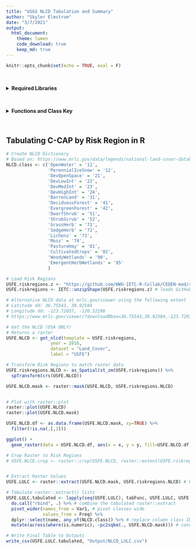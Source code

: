 ```yaml
---
title: "USGS NLCD Tabulation and Summary"
author: "Skyler Elmstrom"
date: "3/7/2021"
output:
  html_document:
    theme: lumen
    code_download: true
    keep_md: true
---
```


```r
knitr::opts_chunk$set(echo = TRUE, eval = F)
```

<br>

<details>
  <summary><b>Required Libraries</b></summary>
```r
# devtools::install_github("WWU-IETC-R-Collab/IETC")
library(IETC)

# devtools::install_github("ropensci/FedData") # Use Fed Data Version 3.0.0 or higher. CRAN has 2.5.7
library(FedData)

library(rgdal) # R geoprocessing tools
library(raster) # Raster data manipulation
library(sf) # vector data manipulation
library(tidyverse)
```
</details>
<br>

<details>
  <summary><b>Functions and Class Key</b></summary>
```r
# Function to Tabulate raster::extract() Output by Polygon
# http://zevross.com/blog/2015/03/30/map-and-analyze-raster-data-in-r/
tabFunc <- function(indx, extracted, region, regname) {
  dat<-as.data.frame(table(extracted[[indx]]))
  dat$name<-region[[regname]][[indx]]
  return(dat)
}

# Function for converting pixel count to square kilometers
pc2sqkm <- function(x, in_raster) {
  apc <- prod(raster::res(in_raster))
  x * apc / 1e+6
}


```
</details>
<br>

## Tabulating C-CAP by Risk Region in R

```r
# Create NLCD Dictionary
# Based on: https://www.mrlc.gov/data/legends/national-land-cover-database-2016-nlcd2016-legend
NLCD.class <- c('OpenWater' = '11',
                'PerennialIceSnow' = '12',
                'DevOpenSpace' = '21',
                'DevLowInt' = '22',
                'DevMedInt' = '23',
                'DevHighInt' = '24',
                'BarrenLand' = '31',
                'DeciduousForest' = '41',
                'EvergreenForest' = '42',
                'DwarfShrub' = '51',
                'ShrubScrub' = '52',
                'GrassHerb' = '71',
                'SedgeHerb' = '72',
                'Lichens' = '73',
                'Moss' = '74',
                'PastureHay' = '81',
                'CultivatedCrops' = '82',
                'WoodyWetlands' = '90',
                'EmergentHerbWetlands' = '95'
                )

# Load Risk Regions
USFE.riskregions.z <- "https://github.com/WWU-IETC-R-Collab/CEDEN-mod/raw/main/Data/USFE_RiskRegions_9292020.zip"
USFE.riskregions <- IETC::unzipShape(USFE.riskregions.z) # loads GitHub zipped shapefile as an sf object

# Alternative NLCD data at mrlc.gov/viewer using the following extent
# Latitude dd: 36.75543, 38.92584
# Longitude dd: -123.72037, -120.52298
# https://www.mrlc.gov/viewer/?downloadBbox=36.75543,38.92584,-123.72037,-120.52298

# Get the NLCD (USA ONLY)
# Returns a raster
USFE.NLCD <- get_nlcd(template = USFE.riskregions,
                 year = 2016,
                 dataset = "Land_Cover",
                 label = "USFE")

# Transform Risk Regions to match raster data
USFE.riskregions.NLCD <- as_Spatial(st_zm(USFE.riskregions)) %>%
  spTransform(crs(USFE.NLCD))

USFE.NLCD.mask <- raster::mask(USFE.NLCD, USFE.riskregions.NLCD)


# Plot with raster::plot
raster::plot(USFE.NLCD)
raster::plot(USFE.NLCD.mask)

USFE.NLCD.df <- as.data.frame(USFE.NLCD.mask, xy=TRUE) %>%
  filter(!is.na(.[,3]))

ggplot() +
  geom_raster(data = USFE.NLCD.df, aes(x = x, y = y, fill=USFE.NLCD.df[,3]))

# Crop Raster to Risk Regions
# USFE.NLCD.crop <- raster::crop(USFE.NLCD, raster::extent(USFE.riskregions.NLCD))


# Extract Raster Values
USFE.LULC <- raster::extract(USFE.NLCD.mask, USFE.riskregions.NLCD) # be patient, this takes a while

# Tabulate raster::extract() lists
USFE.LULC.tabulated <- lapply(seq(USFE.LULC), tabFunc, USFE.LULC, USFE.riskregions.NLCD, "Subregion") %>% # tabulate result lists from raster::extract
  do.call("rbind", .) %>% # combine the tabulated raster::extract
  pivot_wider(names_from = Var1, # pivot classes wide
              values_from = Freq) %>%
  dplyr::select(name, any_of(NLCD.class)) %>% # replace column class ID # with class name
  mutate(across(where(is.numeric), ~pc2sqkm(., USFE.NLCD.mask))) # convert pixel counts to sq km

# Write Final Table to Outputs
write_csv(USFE.LULC.tabulated, "Output/NLCD_LULC.csv")
```